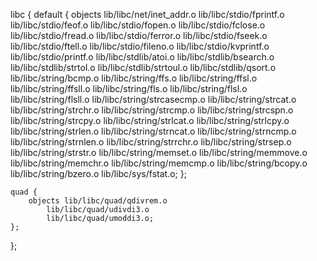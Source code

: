 libc {
	default {
		objects lib/libc/net/inet_addr.o
			lib/libc/stdio/fprintf.o
			lib/libc/stdio/feof.o
			lib/libc/stdio/fopen.o
			lib/libc/stdio/fclose.o
			lib/libc/stdio/fread.o
			lib/libc/stdio/ferror.o
			lib/libc/stdio/fseek.o
			lib/libc/stdio/ftell.o
			lib/libc/stdio/fileno.o
			lib/libc/stdio/kvprintf.o
			lib/libc/stdio/printf.o
			lib/libc/stdlib/atoi.o
			lib/libc/stdlib/bsearch.o
			lib/libc/stdlib/strtol.o
			lib/libc/stdlib/strtoul.o
			lib/libc/stdlib/qsort.o
			lib/libc/string/bcmp.o
			lib/libc/string/ffs.o
			lib/libc/string/ffsl.o
			lib/libc/string/ffsll.o
			lib/libc/string/fls.o
			lib/libc/string/flsl.o
			lib/libc/string/flsll.o
			lib/libc/string/strcasecmp.o
			lib/libc/string/strcat.o
			lib/libc/string/strchr.o
			lib/libc/string/strcmp.o
			lib/libc/string/strcspn.o
			lib/libc/string/strcpy.o
			lib/libc/string/strlcat.o
			lib/libc/string/strlcpy.o
			lib/libc/string/strlen.o
			lib/libc/string/strncat.o
			lib/libc/string/strncmp.o
			lib/libc/string/strnlen.o
			lib/libc/string/strrchr.o
			lib/libc/string/strsep.o
			lib/libc/string/strstr.o
			lib/libc/string/memset.o
			lib/libc/string/memmove.o
			lib/libc/string/memchr.o
			lib/libc/string/memcmp.o
			lib/libc/string/bcopy.o
			lib/libc/string/bzero.o
			lib/libc/sys/fstat.o;
	};

	quad {
		objects lib/libc/quad/qdivrem.o
			lib/libc/quad/udivdi3.o
			lib/libc/quad/umoddi3.o;
	};
};
